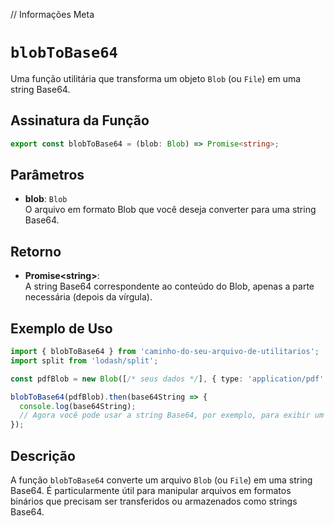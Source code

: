 
// Informações Meta
<Meta title="Functions/blobToBase64" />

# `blobToBase64`

Uma função utilitária que transforma um objeto `Blob` (ou `File`) em uma string Base64.

## Assinatura da Função

```typescript
export const blobToBase64 = (blob: Blob) => Promise<string>;
```

## Parâmetros

- **blob**: `Blob`  
  O arquivo em formato Blob que você deseja converter para uma string Base64.

## Retorno

- **Promise\<string\>**:  
  A string Base64 correspondente ao conteúdo do Blob, apenas a parte necessária (depois da vírgula).

## Exemplo de Uso

```typescript
import { blobToBase64 } from 'caminho-do-seu-arquivo-de-utilitarios';
import split from 'lodash/split';

const pdfBlob = new Blob([/* seus dados */], { type: 'application/pdf' });

blobToBase64(pdfBlob).then(base64String => {
  console.log(base64String);
  // Agora você pode usar a string Base64, por exemplo, para exibir um arquivo PDF ou enviar para um servidor
});
```

## Descrição

A função `blobToBase64` converte um arquivo `Blob` (ou `File`) em uma string Base64. É particularmente útil para manipular arquivos em formatos binários que precisam ser transferidos ou armazenados como strings Base64.

